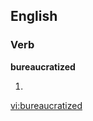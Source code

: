 
==English==

===Verb===
'''bureaucratized'''

# {{past of|[[bureaucratize]]}}

[[vi:bureaucratized]]